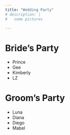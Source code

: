 ```yaml
---
title: "Wedding Party"
# description: |
#   some pictures

---
```


# Bride's Party

#### 
- Prince
- Gee
- Kimberly
- LZ

# Groom's Party

####
- Luna
- Diana
- Diego
- Mabel


<!-- # Bridal Party -->

<!-- ::: {.floatting} -->

<!-- ```{r out.width='50%', out.extra='style="float:right; padding:10px"', echo=FALSE} -->
<!-- #knitr::include_graphics("images/steph.jpg") -->
<!-- ``` -->
<!-- # Person1 -->
<!-- ### BFF of Honor -->

<!-- ::: -->



<!-- <br> -->
<!-- <br> -->

<!-- ::: {.floatting} -->

<!-- ```{r out.width='50%', out.extra='style="float:right; padding:10px"', echo=FALSE} -->
<!-- knitr::include_graphics("images/ali.jpg") -->
<!-- ``` -->

<!-- # Ali -->
<!-- ### Bridesmate -->

<!-- ::: -->



<!-- <br> -->
<!-- <br> -->

<!-- ::: {.floatting} -->

<!-- ```{r out.width='50%', out.extra='style="float:right; padding:10px"', echo=FALSE} -->
<!-- knitr::include_graphics("images/malisha.jpg") -->
<!-- ``` -->

<!-- # Malisha -->
<!-- ### Bridesmate -->

<!-- ::: -->



<!-- <br> -->
<!-- <br> -->

<!-- ::: {.floatting} -->

<!-- ```{r out.width='50%', out.extra='style="float:right; padding:10px"', echo=FALSE} -->
<!-- knitr::include_graphics("images/manasa.jpg") -->
<!-- ``` -->

<!-- # Manasa -->
<!-- ### Bridesmate -->

<!-- ::: -->



<!-- <br> -->
<!-- <br> -->

<!-- ::: {.floatting} -->

<!-- ```{r out.width='50%', out.extra='style="float:right; padding:10px"', echo=FALSE} -->
<!-- knitr::include_graphics("images/pooja.jpg") -->
<!-- ``` -->

<!-- # Pooja -->
<!-- ### Bridesmate -->

<!-- ::: -->



<!-- <br> -->
<!-- <br> -->

<!-- # Groomsparty  -->
<!-- ::: {.floatting} -->

<!-- ```{r out.width='50%', out.extra='style="float:left; padding:10px"', echo=FALSE} -->
<!-- knitr::include_graphics("images/victor.jpg") -->
<!-- ``` -->

<!-- # Victor -->
<!-- ### Best Brother -->

<!-- ::: -->


<!-- <br> -->
<!-- <br> -->

<!-- ::: {.floatting} -->

<!-- ```{r out.width='50%', out.extra='style="float:left; padding:10px"', echo=FALSE} -->
<!-- knitr::include_graphics("images/i.jpg") -->
<!-- ``` -->

<!-- # I -->
<!-- ### Groomsmate -->

<!-- ::: -->



<!-- <br> -->
<!-- <br> -->

<!-- ::: {.floatting} -->

<!-- ```{r out.width='50%', out.extra='style="float:left; padding:10px"', echo=FALSE} -->
<!-- knitr::include_graphics("images/jing.jpg") -->
<!-- ``` -->

<!-- # Jing -->
<!-- ### Groomsmate -->

<!-- ::: -->



<!-- <br> -->
<!-- <br> -->

<!-- ::: {.floatting} -->

<!-- ```{r out.width='50%', out.extra='style="float:left; padding:10px"', echo=FALSE} -->
<!-- knitr::include_graphics("images/monique.jpg") -->
<!-- ``` -->

<!-- # Monique -->
<!-- ### Groomsmate -->

<!-- ::: -->



<!-- <br> -->
<!-- <br> -->

<!-- ::: {.floatting} -->

<!-- ```{r out.width='50%', out.extra='style="float:left; padding:10px"', echo=FALSE} -->
<!-- knitr::include_graphics("images/waris.jpg") -->
<!-- ``` -->

<!-- # Waris -->
<!-- ### Groomsmate -->

<!-- ::: -->



<!-- <br> -->
<!-- <br> -->

<!-- ::: {.floatting} -->

<!-- ```{r out.width='50%', out.extra='style="float:left; padding:10px"', echo=FALSE} -->
<!-- knitr::include_graphics("images/yvonne.jpg") -->
<!-- ``` -->

<!-- # Yvonne -->
<!-- ### Groomsmate -->

<!-- ::: -->


<!-- <br> -->
<!-- <br> -->

<!-- ::: {.floatting} -->

<!-- ```{r out.width='50%', out.extra='style="float:right; padding:10px"', echo=FALSE} -->
<!-- knitr::include_graphics("images/evie1.jpg") -->
<!-- ``` -->
<!-- # Evie -->
<!-- ### Floof Ambassador -->
<!-- Evie likes to nap. -->
<!-- ::: -->



<!-- <br> -->
<!-- <br> -->

<!-- ::: {.floatting} -->

<!-- ```{r out.width='50%', out.extra='style="float:right; padding:10px"', echo=FALSE} -->
<!-- knitr::include_graphics("images/pippin.jpg") -->
<!-- ``` -->
<!-- # Pippin -->
<!-- ### Floof Ambassador -->
<!-- Pippin's been cleaning her tux for the occasion.  -->
<!-- ::: -->
